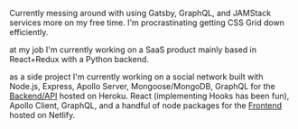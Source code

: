 Currently messing around with using Gatsby, GraphQL, and JAMStack services more on my free time. I'm procrastinating getting CSS Grid down efficiently.

at my job I'm currently working on a SaaS product mainly based in React+Redux with a Python backend.

as a side project I'm currently working on a social network built with Node.js, Express, Apollo Server, Mongoose/MongoDB, GraphQL for the [Backend/API](https://github.com/hyliancoder/local-api) hosted on Heroku. React (implementing Hooks has been fun), Apollo Client, GraphQL, and a handful of node packages for the [Frontend](https://github.com/hyliancoder/local-frontend) hosted on Netlify.  
